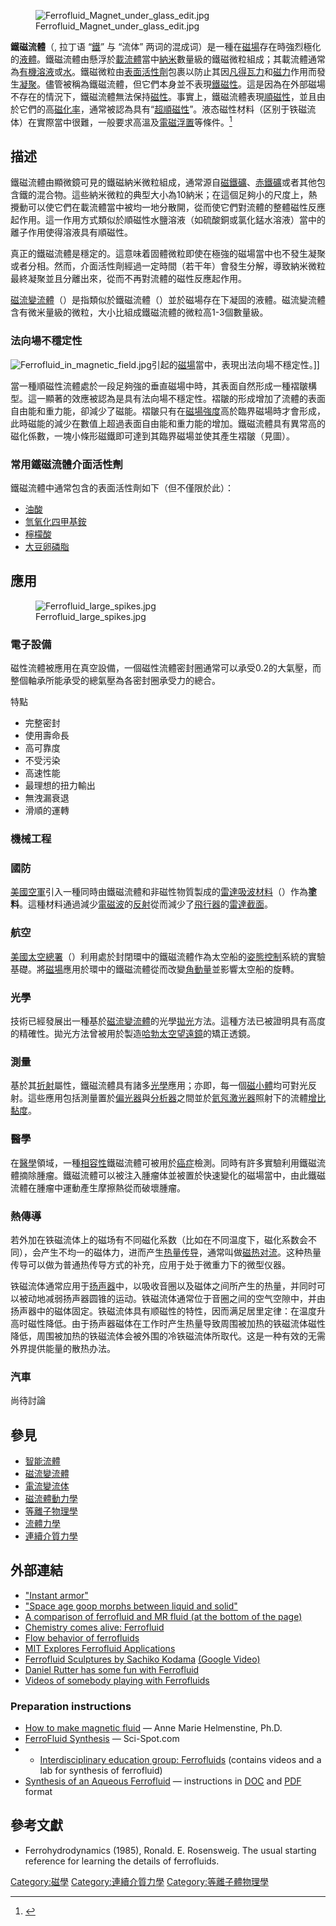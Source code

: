 {{noteTA|G1=物理學}}
[[File:Ferrofluid_Magnet_under_glass_edit.jpg|thumb]]

'''鐵磁流體'''（{{lang|en|ferrofluid}}, ''{{lang|la|[[wikt:ferrum|ferrum]]}}'' 拉丁语 “[[鐵|鐵]]” 与 ''{{lang|la|[[wikt:fluid|fluid]]}}'' “流体” 两词的混成词）是一種在[[磁場|磁場]]存在時強烈極化的[[液體|液體]]。鐵磁流體由懸浮於[[載流體|載流體]]當中[[納米|納米]]數量級的鐵磁微粒組成；其載流體通常為[[有機溶液|有機溶液]]或[[水|水]]。鐵磁微粒由[[表面活性劑|表面活性劑]]包裹以防止其因[[凡得瓦力|凡得瓦力]]和[[磁力|磁力]]作用而發生[[凝聚|凝聚]]。儘管被稱為鐵磁流體，但它們本身並不表現[[鐵磁性|鐵磁性]]。這是因為在外部磁場不存在的情況下，鐵磁流體無法保持[[磁性|磁性]]。事實上，鐵磁流體表現[[順磁性|順磁性]]，並且由於它們的高[[磁化率|磁化率]]，通常被認為具有“[[超順磁性|超順磁性]]”。液态磁性材料（区别于铁磁流体）在實際當中很難，一般要求高溫及[[電磁浮置|電磁浮置]]等條件。<ref>{{Cite web |url=http://dx.doi.org/10.1007/s003390050569 |title=First observation of ferromagnetism and ferromagnetic domains in a liquid metal |accessdate=2007-02-28 |archive-date=2019-07-01 |archive-url=https://web.archive.org/web/20190701183407/https://link.springer.com/article/10.1007%2Fs003390050569 |dead-url=no }}</ref>

==描述==
鐵磁流體由顯微鏡可見的鐵磁納米微粒組成，通常源自[[磁鐵礦|磁鐵礦]]、[[赤鐵礦|赤鐵礦]]或者其他包含鐵的混合物。這些納米微粒的典型大小為10納米；在這個足夠小的尺度上，熱攪動可以使它們在載流體當中被均一地分散開，從而使它們對流體的整體磁性反應起作用。這一作用方式類似於順磁性水鹽溶液（如硫酸銅或氯化錳水溶液）當中的離子作用使得溶液具有順磁性。

真正的鐵磁流體是穩定的。這意味着固體微粒即使在極強的磁場當中也不發生凝聚或者分相。然而，介面活性劑經過一定時間（若干年）會發生分解，導致納米微粒最終凝聚並且分離出來，從而不再對流體的磁性反應起作用。

[[磁流變流體|磁流變流體]]（{{lang|en|MRF}}）是指類似於鐵磁流體（{{lang|en|FF}}）並於磁場存在下凝固的液體。磁流變流體含有微米量級的微粒，大小比組成鐵磁流體的微粒高1-3個數量級。

===法向場不穩定性===
[[File:Ferrofluid_in_magnetic_field.jpg|right]]引起的[[磁場|磁場]]當中，表現出法向場不穩定性。]]

當一種順磁性流體處於一段足夠強的垂直磁場中時，其表面自然形成一種褶皺構型。這一顯著的效應被認為是具有法向場不穩定性。褶皺的形成增加了流體的表面自由能和重力能，卻減少了磁能。褶皺只有在[[磁場強度|磁場強度]]高於臨界磁場時才會形成，此時磁能的減少在數值上超過表面自由能和重力能的增加。鐵磁流體具有異常高的磁化係數，一塊小條形磁鐵即可達到其臨界磁場並使其產生褶皺（見圖）。

===常用鐵磁流體介面活性劑===
鐵磁流體中通常包含的表面活性劑如下（但不僅限於此）：

*[[油酸|油酸]]
*[[氫氧化四甲基銨|氫氧化四甲基銨]]
*[[檸檬酸|檸檬酸]]
*[[大豆卵磷脂|大豆卵磷脂]]

==應用==
[[File:Ferrofluid_large_spikes.jpg|thumb]]

===電子設備===
磁性流體被應用在真空設備，一個磁性流體密封圈通常可以承受0.2的大氣壓，而整個軸承所能承受的總氣壓為各密封圈承受力的總合。

特點
*完整密封
*使用壽命長
*高可靠度
*不受污染
*高速性能
*最理想的扭力輸出
*無洩漏衰退
*滑順的運轉

===機械工程===

===國防===

[[美國空軍|美國空軍]]引入一種同時由鐵磁流體和非磁性物質製成的[[雷達吸波材料|雷達吸波材料]]（{{lang|en|RAM}}）作為'''塗料'''。這種材料通過減少[[電磁波|電磁波]]的[[反射|反射]]從而減少了[[飛行器|飛行器]]的[[雷達截面|雷達截面]]。

===航空===

[[美國太空總署|美國太空總署]]（{{lang|en|NASA}}）利用處於封閉環中的鐵磁流體作為太空船的[[姿態控制|姿態控制]]系統的實驗基礎。將[[磁場|磁場]]應用於環中的鐵磁流體從而改變[[角動量|角動量]]並影響太空船的旋轉。

===光學===

''{{lang|en|QED}}''技術已經發展出一種基於[[磁流變流體|磁流變流體]]的光學[[拋光|拋光]]方法。這種方法已被證明具有高度的精確性。{{lang|en|QED}}拋光方法曾被用於製造[[哈勃太空望遠鏡|哈勃太空望遠鏡]]的矯正透鏡。<!-- proof: http://www.directindustry.com/prod/qed-technologies/optical-polishing-machine-36168-226851.html -->

===測量===

基於其[[折射|折射]]屬性，鐵磁流體具有諸多[[光學|光學]]應用；亦即，每一個[[磁小體|磁小體]]均可對光反射。這些應用包括測量置於[[偏光器|偏光器]]與[[分析器|分析器]]之間並於[[氦|氦]][[氖|氖]][[激光器|激光器]]照射下的流體[[增比黏度|增比黏度]]。

===醫學===

在[[醫學|醫學]]領域，一種[[相容性|相容性]]鐵磁流體可被用於[[癌症|癌症]]檢測。同時有許多實驗利用鐵磁流體摘除腫瘤。鐵磁流體可以被注入腫瘤体並被置於快速變化的磁場當中，由此鐵磁流體在腫瘤中運動產生摩擦熱從而破壞腫瘤。

===熱傳導===

若外加在铁磁流体上的磁场有不同磁化系数（比如在不同温度下，磁化系数会不同），会产生不均一的磁体力，进而产生[[热量传导|热量传导]]，通常叫做[[磁热对流|磁热对流]]。这种热量传导可以做为普通热传导方式的补充，应用于处于微重力下的微型仪器。

铁磁流体通常应用于[[扬声器|扬声器]]中，以吸收音圈以及磁体之间所产生的热量，并同时可以被动地减弱扬声器圆锥的运动。铁磁流体通常位于音圈之间的空气空隙中，并由扬声器中的磁体固定。铁磁流体具有顺磁性的特性，因而满足居里定律：在温度升高时磁性降低。由于扬声器磁体在工作时产生热量导致周围被加热的铁磁流体磁性降低，周围被加热的铁磁流体会被外围的冷铁磁流体所取代。这是一种有效的无需外界提供能量的散热办法。

===汽車===
尚待討論

==參見==
{{Commons|鐵磁流體|鐵磁流體}}
*[[智能流體|智能流體]]
*[[磁流變流體|磁流變流體]]
*[[電流變流体|電流變流体]]
*[[磁流體動力學|磁流體動力學]]
*[[等離子物理學|等離子物理學]]
*[[流體力學|流體力學]]
*[[連續介質力學|連續介質力學]]

==外部連結==
*[https://web.archive.org/web/20061024010728/http://www.sciencentral.com/articles/view.php3?article_id=218392121&language=english "Instant armor"]
*[http://www.space.com/businesstechnology/technology/mr_materials_010905-1.html "Space age goop morphs between liquid and solid"] {{Wayback|url=http://www.space.com/businesstechnology/technology/mr_materials_010905-1.html |date=20010907194345 }}
*[https://web.archive.org/web/20040505105319/http://www.ifs.tohoku.ac.jp/nishiyama-lab/Research.html A comparison of ferrofluid and MR fluid (at the bottom of the page)]
*[http://jchemed.chem.wisc.edu/JCESoft/CCA/CCA2/MAIN/FEFLUID/CD2R1.HTM Chemistry comes alive: Ferrofluid] {{Wayback|url=http://jchemed.chem.wisc.edu/JCESoft/CCA/CCA2/MAIN/FEFLUID/CD2R1.HTM |date=20070223175947 }}
*[https://web.archive.org/web/20040603005615/http://www-theory.mpip-mainz.mpg.de/~hwm/ferro.html Flow behavior of ferrofluids]
*[https://web.archive.org/web/20051211133518/http://www.photonics.com/XQ/ASP/url.readarticle/artid.161/QX/readart.htm MIT Explores Ferrofluid Applications]
*[https://web.archive.org/web/20140222164028/http://www.kodama.hc.uec.ac.jp/protrudeflow/index.html Ferrofluid Sculptures by Sachiko Kodama] [http://video.google.com/videoplay?docid=7932498063864415301 (Google Video)] {{Wayback|url=http://video.google.com/videoplay?docid=7932498063864415301 |date=20060805165506 }}
*[http://www.dansdata.com/magnets.htm#ff Daniel Rutter has some fun with Ferrofluid] {{Wayback|url=http://www.dansdata.com/magnets.htm#ff |date=20070226230116 }}
*[https://web.archive.org/web/20071009000651/http://www.badvideos.net/?p=3 Videos of somebody playing with Ferrofluids]

===Preparation instructions===
*[http://chemistry.about.com/od/demonstrationsexperiments/ss/liquidmagnet.htm How to make magnetic fluid] {{Wayback|url=http://chemistry.about.com/od/demonstrationsexperiments/ss/liquidmagnet.htm |date=20070203194303 }} — Anne Marie Helmenstine, Ph.D.
*[https://web.archive.org/web/20070227154306/http://www.sci-spot.com/Chemistry/liqimag.htm FerroFluid Synthesis] —  Sci-Spot.com
*{{cite journal
 | last = Berger
 | first = Patricia
 | coauthors = Nicholas B. Adelman,  Katie J. Beckman,  Dean J. Campbell,  et al
 | title = Preparation and properties of an aqueous ferrofluid
 | journal = Journal of Chemical Education
 | volume = 76
 | issue = 7
 | pages = pp. 943-948
 | id = {{ISSN|0021-9584}}
 | url = http://proquest.umi.com/pqdweb?did=42639843&Fmt=4&clientId=11263&RQT=309&VName=PQD
 | accessdate = 2007-01-02
 | date = July 1999
 | archive-date = 2008-06-23
 | archive-url = https://web.archive.org/web/20080623085632/http://proquest.umi.com/pqdweb?did=42639843&Fmt=4&clientId=11263&RQT=309&VName=PQD
 | dead-url = no
 }}
**[https://web.archive.org/web/20050419154559/http://mrsec.wisc.edu/Edetc/ferrofluid/ Interdisciplinary education group: Ferrofluids] (contains videos and a lab for synthesis of ferrofluid)
*[http://voh.chem.ucla.edu/classes/Magnetic_fluids/ Synthesis of an Aqueous Ferrofluid] {{Wayback|url=http://voh.chem.ucla.edu/classes/Magnetic_fluids/ |date=20070227162904 }} — instructions in [[DOC|DOC]] and [[PDF|PDF]] format

==參考文獻==
<references />
*Ferrohydrodynamics (1985), Ronald. E. Rosensweig. The usual starting reference for learning the details of ferrofluids.

{{连续介质力学}}

[[Category:磁學|Category:磁學]]
[[Category:連續介質力學|Category:連續介質力學]]
[[Category:等離子體物理學|Category:等離子體物理學]]